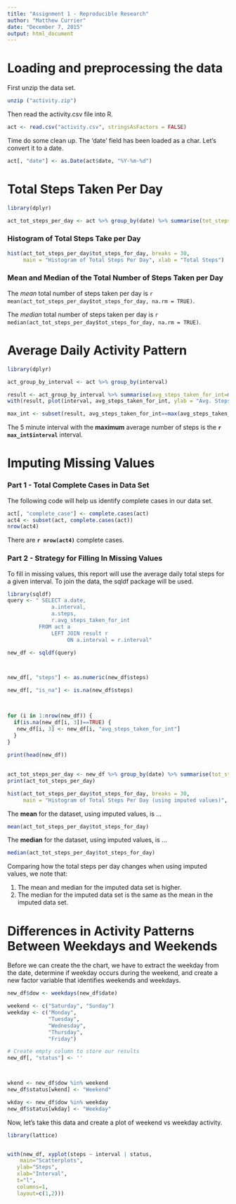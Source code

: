 ```yaml
---
title: "Assignment 1 - Reproducible Research"
author: "Matthew Currier"
date: "December 7, 2015"
output: html_document
---
```

# Loading and preprocessing the data
First unzip the data set.
```r
unzip ("activity.zip")
```

Then read the activity.csv file into R.
```r
act <- read.csv("activity.csv", stringsAsFactors = FALSE)
```

Time do some clean up. The 'date' field has been loaded as a char. Let's convert it to a date.
```r

act[, "date"] <- as.Date(act$date, "%Y-%m-%d")
```


# Total Steps Taken Per Day

```r
library(dplyr)

act_tot_steps_per_day <- act %>% group_by(date) %>% summarise(tot_steps_for_day=sum(steps, na.rm=TRUE))

```

### Histogram of Total Steps Take per Day

```r
hist(act_tot_steps_per_day$tot_steps_for_day, breaks = 30, 
     main = "Histogram of Total Steps Per Day", xlab = "Total Steps")
```

### Mean and Median of the Total Number of Steps Taken per Day

The *mean* total number of steps taken per day is `r mean(act_tot_steps_per_day$tot_steps_for_day, na.rm = TRUE)`.

The *median* total number of steps taken per day is `r median(act_tot_steps_per_day$tot_steps_for_day, na.rm = TRUE)`.

# Average Daily Activity Pattern


```r
library(dplyr)

act_group_by_interval <- act %>% group_by(interval)

result <- act_group_by_interval %>% summarise(avg_steps_taken_for_int=mean(steps, na.rm=TRUE))
with(result, plot(interval, avg_steps_taken_for_int, ylab = "Avg. Steps For Interval", xlab = "Interval", main = "Avg. Daily Activity Plot"))

max_int <- subset(result, avg_steps_taken_for_int==max(avg_steps_taken_for_int))


```

The 5 minute interval with the **maximum** average number of steps is the **`r max_int$interval`** interval.

# Imputing Missing Values

### Part 1 - Total Complete Cases in Data Set

The following code will help us identify complete cases in our data set.

```r
act[, "complete_case"] <- complete.cases(act)
act4 <- subset(act, complete.cases(act))
nrow(act4)
```

There are **`r nrow(act4)`** complete cases.

### Part 2 - Strategy for Filling In Missing Values

To fill in missing values, this report will use the average daily total steps for a given interval. To join the data, the sqldf package will be used.

```r

library(sqldf)
query <- " SELECT a.date, 
              a.interval, 
              a.steps, 
              r.avg_steps_taken_for_int 
          FROM act a 
              LEFT JOIN result r 
                   ON a.interval = r.interval"

new_df <- sqldf(query)



new_df[, "steps"] <- as.numeric(new_df$steps)

new_df[, "is_na"] <- is.na(new_df$steps)


       
for (i in 1:nrow(new_df)) {
  if(is.na(new_df[i, 3])==TRUE) {
   new_df[i, 3] <- new_df[i, "avg_steps_taken_for_int"]
  }
}
                               
print(head(new_df))                               
                     

```


```r
act_tot_steps_per_day <- new_df %>% group_by(date) %>% summarise(tot_steps_for_day=sum(steps, na.rm=TRUE))
print(act_tot_steps_per_day)
```

```r
hist(act_tot_steps_per_day$tot_steps_for_day, breaks = 30, 
     main = "Histogram of Total Steps Per Day (using imputed values)", xlab = "Total Steps")
```

The **mean** for the dataset, using imputed values, is ...

```r
mean(act_tot_steps_per_day$tot_steps_for_day)
```

The **median** for the dataset, using imputed values, is ...
```r
median(act_tot_steps_per_day$tot_steps_for_day)
```

Comparing how the total steps per day changes when using imputed values, we note that:

1. The mean and median for the imputed data set is higher.
2. The median for the imputed data set is the same as the mean in the imputed data set.


# Differences in Activity Patterns Between Weekdays and Weekends

Before we can create the the chart, we have to extract the weekday from the date, determine if weekday occurs during the weekend, and create a new factor variable that identifies weekends and weekdays.

```r
new_df$dow <- weekdays(new_df$date)

weekend <- c("Saturday", "Sunday")
weekday <- c("Monday",
             "Tuesday",
             "Wednesday",
             "Thursday",
             "Friday")

# Create empty column to store our results
new_df[, "status"] <- ''



wkend <- new_df$dow %in% weekend
new_df$status[wkend] <- "Weekend"

wkday <- new_df$dow %in% weekday
new_df$status[wkday] <- "Weekday"

```

Now, let's take this data and create a plot of weekend vs weekday activity.

```r

library(lattice)


with(new_df, xyplot(steps ~ interval | status, 
  	main="Scatterplots", 
   ylab="Steps", 
   xlab="Interval", 
   t="l", 
   columns=1,
   layout=c(1,2)))

```



